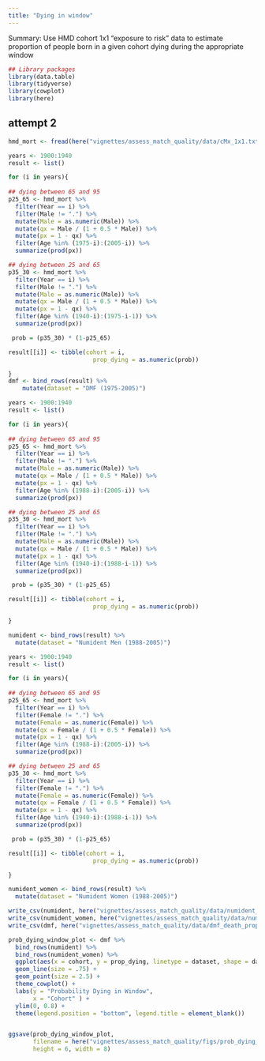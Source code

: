 ```yaml
---
title: "Dying in window"
---
```


Summary: Use HMD cohort 1x1 "exposure to risk" data to estimate proportion of people born in a given cohort dying during the appropriate window 


```r
## Library packages
library(data.table)
library(tidyverse)
library(cowplot)
library(here)
```


## attempt 2 

```r
hmd_mort <- fread(here("vignettes/assess_match_quality/data/cMx_1x1.txt"))

years <- 1900:1940
result <- list()

for (i in years){
  
## dying between 65 and 95 
p25_65 <- hmd_mort %>% 
  filter(Year == i) %>% 
  filter(Male != ".") %>% 
  mutate(Male = as.numeric(Male)) %>% 
  mutate(qx = Male / (1 + 0.5 * Male)) %>% 
  mutate(px = 1 - qx) %>% 
  filter(Age %in% (1975-i):(2005-i)) %>% 
  summarize(prod(px))

## dying between 25 and 65 
p35_30 <- hmd_mort %>% 
  filter(Year == i) %>% 
  filter(Male != ".") %>% 
  mutate(Male = as.numeric(Male)) %>% 
  mutate(qx = Male / (1 + 0.5 * Male)) %>% 
  mutate(px = 1 - qx) %>% 
  filter(Age %in% (1940-i):(1975-i-1)) %>% 
  summarize(prod(px))

 prob = (p35_30) * (1-p25_65)

result[[i]] <- tibble(cohort = i,
                        prop_dying = as.numeric(prob))

}
dmf <- bind_rows(result) %>% 
    mutate(dataset = "DMF (1975-2005)")

```


```r
years <- 1900:1940
result <- list()

for (i in years){
  
## dying between 65 and 95 
p25_65 <- hmd_mort %>% 
  filter(Year == i) %>% 
  filter(Male != ".") %>% 
  mutate(Male = as.numeric(Male)) %>% 
  mutate(qx = Male / (1 + 0.5 * Male)) %>% 
  mutate(px = 1 - qx) %>% 
  filter(Age %in% (1988-i):(2005-i)) %>% 
  summarize(prod(px))

## dying between 25 and 65 
p35_30 <- hmd_mort %>% 
  filter(Year == i) %>% 
  filter(Male != ".") %>% 
  mutate(Male = as.numeric(Male)) %>% 
  mutate(qx = Male / (1 + 0.5 * Male)) %>% 
  mutate(px = 1 - qx) %>% 
  filter(Age %in% (1940-i):(1988-i-1)) %>% 
  summarize(prod(px))

 prob = (p35_30) * (1-p25_65)

result[[i]] <- tibble(cohort = i,
                        prop_dying = as.numeric(prob))

}

numident <- bind_rows(result) %>% 
  mutate(dataset = "Numident Men (1988-2005)")
```


```r
years <- 1900:1940
result <- list()

for (i in years){
  
## dying between 65 and 95 
p25_65 <- hmd_mort %>% 
  filter(Year == i) %>% 
  filter(Female != ".") %>% 
  mutate(Female = as.numeric(Female)) %>% 
  mutate(qx = Female / (1 + 0.5 * Female)) %>% 
  mutate(px = 1 - qx) %>% 
  filter(Age %in% (1988-i):(2005-i)) %>% 
  summarize(prod(px))

## dying between 25 and 65 
p35_30 <- hmd_mort %>% 
  filter(Year == i) %>% 
  filter(Female != ".") %>% 
  mutate(Female = as.numeric(Female)) %>% 
  mutate(qx = Female / (1 + 0.5 * Female)) %>% 
  mutate(px = 1 - qx) %>% 
  filter(Age %in% (1940-i):(1988-i-1)) %>% 
  summarize(prod(px))

 prob = (p35_30) * (1-p25_65)

result[[i]] <- tibble(cohort = i,
                        prop_dying = as.numeric(prob))

}

numident_women <- bind_rows(result) %>% 
  mutate(dataset = "Numident Women (1988-2005)")
```



```r
write_csv(numident, here("vignettes/assess_match_quality/data/numident_death_prop.csv"))
write_csv(numident_women, here("vignettes/assess_match_quality/data/numident_women_death_prop.csv"))
write_csv(dmf, here("vignettes/assess_match_quality/data/dmf_death_prop.csv"))
```


```r
prob_dying_window_plot <- dmf %>% 
  bind_rows(numident) %>% 
  bind_rows(numident_women) %>% 
  ggplot(aes(x = cohort, y = prop_dying, linetype = dataset, shape = dataset)) + 
  geom_line(size = .75) + 
  geom_point(size = 2.5) + 
  theme_cowplot() + 
  labs(y = "Probability Dying in Window",
       x = "Cohort" ) + 
  ylim(0, 0.8) + 
  theme(legend.position = "bottom", legend.title = element_blank())


ggsave(prob_dying_window_plot, 
       filename = here("vignettes/assess_match_quality/figs/prob_dying_in_window.pdf"),
       height = 6, width = 8)
```


